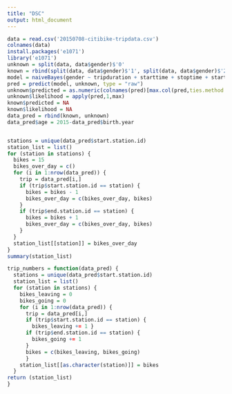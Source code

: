 ---
title: "DSC"
output: html_document
---
```{r}
data = read.csv('20150708-citibike-tripdata.csv')
colnames(data)
install.packages('e1071')
library('e1071')
unknown = split(data, data$gender)$'0'
known = rbind(split(data, data$gender)$'1', split(data, data$gender)$'2') 
model = naiveBayes(gender ~ tripduration + starttime + stoptime + start.station.id + end.station.id + birth.year, known)
pred = predict(model, unknown, type = "raw")
unknown$predicted = as.numeric(colnames(pred)[max.col(pred,ties.method = "first")])
unknown$likelihood = apply(pred,1,max)
known$predicted = NA
known$likelihood = NA
data_pred = rbind(known, unknown)
data_pred$age = 2015-data_pred$birth.year


stations = unique(data_pred$start.station.id)
station_list = list()
for (station in stations) {
  bikes = 15
  bikes_over_day = c()
  for (i in 1:nrow(data_pred)) {
    trip = data_pred[i,]
    if (trip$start.station.id == station) {
      bikes = bikes - 1
      bikes_over_day = c(bikes_over_day, bikes)
    }
    if (trip$end.station.id == station) {
      bikes = bikes + 1
      bikes_over_day = c(bikes_over_day, bikes)
    }
  }
  station_list[[station]] = bikes_over_day
}
summary(station_list)

trip_numbers = function(data_pred) {
  stations = unique(data_pred$start.station.id)
  station_list = list()
  for (station in stations) {
    bikes_leaving = 0
    bikes_going = 0
    for (i in 1:nrow(data_pred)) {
      trip = data_pred[i,]
      if (trip$start.station.id == station) {
        bikes_leaving += 1 }
      if (trip$end.station.id == station) {
        bikes_going += 1
      }
      bikes = c(bikes_leaving, bikes_going)
      }
    station_list[[as.character(station)]] = bikes
  }
return (station_list)
}
``` 
